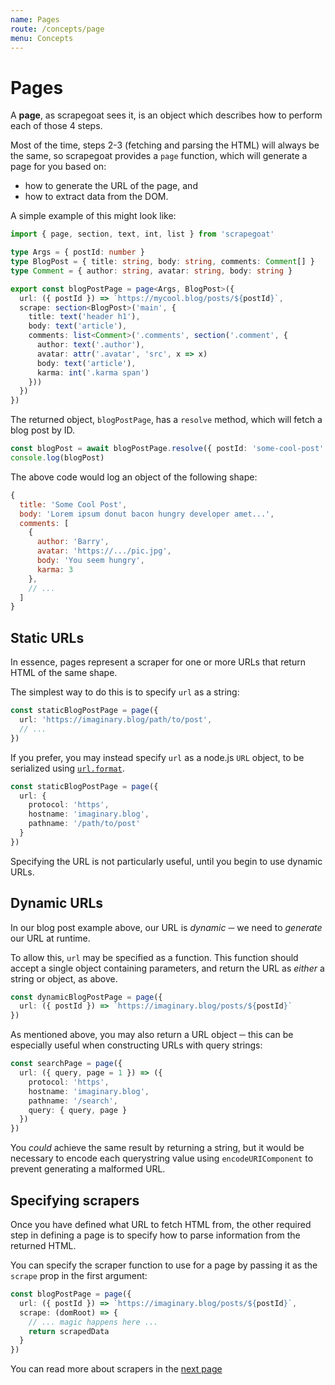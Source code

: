 ---
name: Pages
route: /concepts/page
menu: Concepts
---

# Pages

A **page**, as scrapegoat sees it, is an object which describes how to perform each of those 4 steps.

Most of the time, steps 2-3 (fetching and parsing the HTML) will always be the same, so scrapegoat provides a `page` function, which will generate a page for you based on:

- how to generate the URL of the page, and
- how to extract data from the DOM.

A simple example of this might look like:

```ts
import { page, section, text, int, list } from 'scrapegoat'

type Args = { postId: number }
type BlogPost = { title: string, body: string, comments: Comment[] }
type Comment = { author: string, avatar: string, body: string }

export const blogPostPage = page<Args, BlogPost>({
  url: ({ postId }) => `https://mycool.blog/posts/${postId}`,
  scrape: section<BlogPost>('main', {
    title: text('header h1'),
    body: text('article'),
    comments: list<Comment>('.comments', section('.comment', {
      author: text('.author'),
      avatar: attr('.avatar', 'src', x => x)
      body: text('article'),
      karma: int('.karma span')
    }))
  })
})
```

The returned object, `blogPostPage`, has a `resolve` method, which will fetch a blog post by ID.

```ts
const blogPost = await blogPostPage.resolve({ postId: 'some-cool-post' });
console.log(blogPost)
```

The above code would log an object of the following shape:

```js
{
  title: 'Some Cool Post',
  body: 'Lorem ipsum donut bacon hungry developer amet...',
  comments: [
    {
      author: 'Barry',
      avatar: 'https://.../pic.jpg',
      body: 'You seem hungry',
      karma: 3
    },
    // ...
  ]
}
```

## Static URLs

In essence, pages represent a scraper for one or more URLs that return HTML of the same shape.

The simplest way to do this is to specify `url` as a string:

```ts
const staticBlogPostPage = page({
  url: 'https://imaginary.blog/path/to/post',
  // ...
})
```

If you prefer, you may instead specify `url` as a node.js `URL` object, to be serialized using [`url.format`](https://nodejs.org/api/url.html#url_url_format_urlobject). 

```ts
const staticBlogPostPage = page({
  url: {
    protocol: 'https',
    hostname: 'imaginary.blog',
    pathname: '/path/to/post'
  }
})
```

Specifying the URL is not particularly useful, until you begin to use dynamic URLs.

## Dynamic URLs

In our blog post example above, our URL is _dynamic_ ─ we need to _generate_ our URL at runtime.

To allow this, `url` may be specified as a function. This function should accept a single object containing parameters, and return the URL as _either_ a string or object, as above.

```ts
const dynamicBlogPostPage = page({
  url: ({ postId }) => `https://imaginary.blog/posts/${postId}`
})
```

As mentioned above, you may also return a URL object ─ this can be especially useful when constructing URLs with query strings:

```ts
const searchPage = page({
  url: ({ query, page = 1 }) => ({
    protocol: 'https',
    hostname: 'imaginary.blog',
    pathname: '/search',
    query: { query, page }
  }) 
})
```

You _could_ achieve the same result by returning a string, but it would be necessary to encode each querystring value using `encodeURIComponent` to prevent generating a malformed URL.

## Specifying scrapers

Once you have defined what URL to fetch HTML from, the other required step in defining a page is to specify how to parse information from the returned HTML.

You can specify the scraper function to use for a page by passing it as the `scrape` prop in the first argument:

```ts
const blogPostPage = page({
  url: ({ postId }) => `https://imaginary.blog/posts/${postId}`,
  scrape: (domRoot) => {
    // ... magic happens here ...
    return scrapedData
  }
})
```

You can read more about scrapers in the [next page](./scraper)